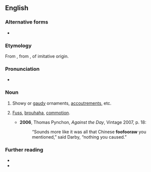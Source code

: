 ==English==

===Alternative forms===
* {{alter|en|foofaraw|fooforaw}}

===Etymology===
From {{bor|en|fr|fanfaron}}, from {{der|en|es|fanfarrón||showy, ostentatious}}, of imitative origin.

===Pronunciation===
* {{IPA|en|/ˈfuːfəɹɔː/}}

===Noun===
{{en-noun}}

# {{lb|en|colloquial}} Showy or [[gaudy]] ornaments, [[accoutrements]], etc.
# {{lb|en|colloquial}} [[fuss|Fuss]], [[brouhaha]], [[commotion]].
#* '''2006''', Thomas Pynchon, ''Against the Day'', Vintage 2007, p. 18:
#*: “Sounds more like it was all that Chinese '''foofooraw''' you mentioned,” said Darby, “nothing you caused.”

===Further reading===
* {{R:Lexico}}
* {{R:Etymonline}}